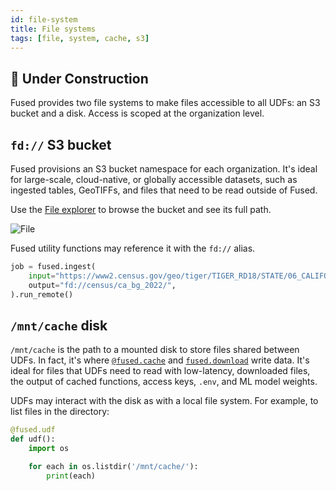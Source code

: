 ```yaml
---
id: file-system
title: File systems
tags: [file, system, cache, s3]
---
```




## <Tag color="#D1E550" fontColor="#141414" >🚧 Under Construction</Tag>

Fused provides two file systems to make files accessible to all UDFs: an S3 bucket and a disk. Access is scoped at the organization level.

## `fd://` S3 bucket

Fused provisions an S3 bucket namespace for each organization. It's ideal for large-scale, cloud-native, or globally accessible datasets, such as ingested tables, GeoTIFFs, and files that need to be read outside of Fused.

Use the [File explorer](/workbench/file-explorer/) to browse the bucket and see its full path.







<div style={{textAlign: 'center'}}>
<img src={ImageCm} alt="File" style={{width: '100%'}} />
</div>


Fused utility functions may reference it with the `fd://` alias.
```python
job = fused.ingest(
    input="https://www2.census.gov/geo/tiger/TIGER_RD18/STATE/06_CALIFORNIA/06/tl_rd22_06_bg.zip",
    output="fd://census/ca_bg_2022/",
).run_remote()
```


## `/mnt/cache` disk

`/mnt/cache` is the path to a mounted disk to store files shared between UDFs. In fact, it's where [`@fused.cache`](/core-concepts/content-management/cache/) and [`fused.download`](/core-concepts/content-management/download/) write data. It's ideal for files that UDFs need to read with low-latency, downloaded files, the output of cached functions, access keys, `.env`, and ML model weights.

UDFs may interact with the disk as with a local file system. For example, to list files in the directory:

```python
@fused.udf
def udf():
    import os

    for each in os.listdir('/mnt/cache/'):
        print(each)
```
